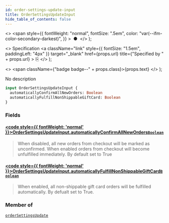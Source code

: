 ```yaml
---
id: order-settings-update-input
title: OrderSettingsUpdateInput
hide_table_of_contents: false
---
```


  <>
    <span
      style={{
        fontWeight: "normal",
        fontSize: ".5em",
        color: "var(--ifm-color-secondary-darkest)",
      }}
    >
      &nbsp;●&nbsp;
    </span>
  </>
);

  <>
    Specification
    <a
      className="link"
      style={{ fontSize: "1.5em", paddingLeft: "4px" }}
      target="\_blank"
      href={props.url}
      title={"Specified by " + props.url}
    >
      ⎘
    </a>
  </>
);

  <>
    <span className={"badge badge--" + props.class}>{props.text}</span>
  </>
);

No description

```graphql
input OrderSettingsUpdateInput {
  automaticallyConfirmAllNewOrders: Boolean
  automaticallyFulfillNonShippableGiftCard: Boolean
}
```

### Fields

#### [<code style={{ fontWeight: 'normal' }}>OrderSettingsUpdateInput.<b>automaticallyConfirmAllNewOrders</b></code>](#)<Bullet />[`Boolean`](../../../api-reference/miscellaneous/scalars/boolean) <Badge class="secondary" text="scalar"/>

> When disabled, all new orders from checkout will be marked as unconfirmed. When enabled orders from checkout will become unfulfilled immediately. By default set to True

#### [<code style={{ fontWeight: 'normal' }}>OrderSettingsUpdateInput.<b>automaticallyFulfillNonShippableGiftCard</b></code>](#)<Bullet />[`Boolean`](../../../api-reference/miscellaneous/scalars/boolean) <Badge class="secondary" text="scalar"/>

> When enabled, all non-shippable gift card orders will be fulfilled automatically. By defualt set to True.

### Member of

[`orderSettingsUpdate`](../../../api-reference/orders/mutations/order-settings-update) <Badge class="secondary" text="mutation"/>
